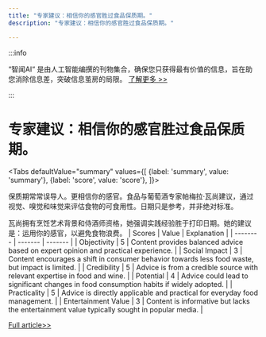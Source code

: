 ```yaml
---
title: "专家建议：相信你的感官胜过食品保质期。"
description: "专家建议：相信你的感官胜过食品保质期。"

---
```



:::info

“智闻AI“ 是由人工智能编撰的刊物集合，确保您只获得最有价值的信息，旨在助您消除信息差，突破信息茧房的局限。  [了解更多 >>](/)

:::

# 专家建议：相信你的感官胜过食品保质期。


<Tabs
	defaultValue="summary"
	values={[
	{label: 'summary', value: 'summary'},
	{label: 'score', value: 'score'},
]}>
<TabItem value="summary">


保质期常常误导人。更相信你的感官。食品与葡萄酒专家帕梅拉·瓦尚建议，通过视觉、嗅觉和味觉来评估食物的可食用性。日期只是参考，并非绝对标准。

瓦尚拥有烹饪艺术背景和侍酒师资格，她强调实践经验胜于打印日期。她的建议是：运用你的感官，以避免食物浪费。
</TabItem>
<TabItem value="score">
	| Scores     | Value   | Explanation |
	| -------- | ------- | ------- |
	| Objectivity  | 5    | Content provides balanced advice based on expert opinion and practical experience.    |
	| Social Impact | 3     | Content encourages a shift in consumer behavior towards less food waste, but impact is limited.    |
	| Credibility    | 5    | Advice is from a credible source with relevant expertise in food and wine.    |
	| Potential    | 4    | Advice could lead to significant changes in food consumption habits if widely adopted.    |
	| Practicality    | 5    | Advice is directly applicable and practical for everyday food management.    |
	| Entertainment Value    | 3    | Content is informative but lacks the entertainment value typically sought in popular media.    |
</TabItem>
</Tabs>

[Full article>>](https://www.cnet.com/news/heres-what-an-expert-said-about-food-expiration-dates-and-when-to-trust-them/#ftag=CAD590a51e)
